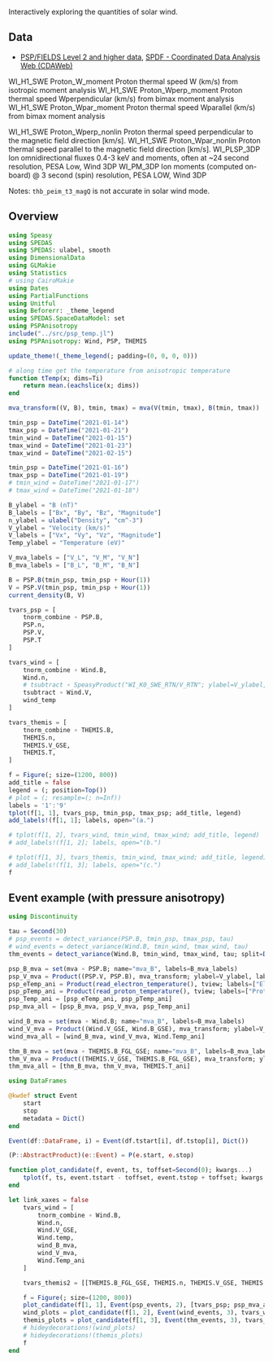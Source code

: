 Interactively exploring the quantities of solar wind.

## Data

- [PSP/FIELDS Level 2 and higher data](https://fields.ssl.berkeley.edu/data/), [SPDF - Coordinated Data Analysis Web (CDAWeb)](https://cdaweb.gsfc.nasa.gov/cgi-bin/eval2.cgi?dataset=PSP_FLD_L2_MAG_RTN&index=sp_phys)

WI_H1_SWE	Proton_W_moment	        Proton thermal speed W (km/s) from isotropic moment analysis
WI_H1_SWE	Proton_Wperp_moment 	Proton thermal speed Wperpendicular (km/s) from bimax moment analysis
WI_H1_SWE	Proton_Wpar_moment	    Proton thermal speed Wparallel (km/s) from bimax moment analysis

WI_H1_SWE	Proton_Wperp_nonlin	    Proton thermal speed perpendicular to the magnetic field direction [km/s].
WI_H1_SWE	Proton_Wpar_nonlin	    Proton thermal speed parallel to the magnetic field direction [km/s].
WI_PLSP_3DP	Ion omnidirectional fluxes 0.4-3 keV and moments, often at ~24 second resolution, PESA Low, Wind 3DP
WI_PM_3DP	Ion moments (computed on-board) @ 3 second (spin) resolution, PESA LOW, Wind 3DP

Notes: `thb_peim_t3_magQ` is not accurate in solar wind mode.

## Overview

```julia
using Speasy
using SPEDAS
using SPEDAS: ulabel, smooth
using DimensionalData
using GLMakie
using Statistics
# using CairoMakie
using Dates
using PartialFunctions
using Unitful
using Beforerr: _theme_legend
using SPEDAS.SpaceDataModel: set
using PSPAnisotropy
include("../src/psp_temp.jl")
using PSPAnisotropy: Wind, PSP, THEMIS

update_theme!(_theme_legend(; padding=(0, 0, 0, 0)))
```

```julia
# along time get the temperature from anisotropic temperature
function tTemp(x; dims=Ti)
    return mean.(eachslice(x; dims))
end

mva_transform((V, B), tmin, tmax) = mva(V(tmin, tmax), B(tmin, tmax))
```

```julia
tmin_psp = DateTime("2021-01-14")
tmax_psp = DateTime("2021-01-21")
tmin_wind = DateTime("2021-01-15")
tmax_wind = DateTime("2021-01-23")
tmax_wind = DateTime("2021-02-15")

tmin_psp = DateTime("2021-01-16")
tmax_psp = DateTime("2021-01-19")
# tmin_wind = DateTime("2021-01-17")
# tmax_wind = DateTime("2021-01-18")

B_ylabel = "B (nT)"
B_labels = ["Bx", "By", "Bz", "Magnitude"]
n_ylabel = ulabel("Density", "cm^-3")
V_ylabel = "Velocity (km/s)"
V_labels = ["Vx", "Vy", "Vz", "Magnitude"]
Temp_ylabel = "Temperature (eV)"

V_mva_labels = ["V_L", "V_M", "V_N"]
B_mva_labels = ["B_L", "B_M", "B_N"]
```

```julia
B = PSP.B(tmin_psp, tmin_psp + Hour(1))
V = PSP.V(tmin_psp, tmin_psp + Hour(1))
current_density(B, V)
```

```julia
tvars_psp = [
    tnorm_combine ∘ PSP.B,
    PSP.n,
    PSP.V,
    PSP.T
]
```

```julia
tvars_wind = [
    tnorm_combine ∘ Wind.B,
    Wind.n,
    # tsubtract ∘ SpeasyProduct("WI_K0_SWE_RTN/V_RTN"; ylabel=V_ylabel, labels=V_labels),
    tsubtract ∘ Wind.V,
    wind_temp
]
```

```julia
tvars_themis = [
    tnorm_combine ∘ THEMIS.B,
    THEMIS.n,
    THEMIS.V_GSE,
    THEMIS.T,
]
```

```julia
f = Figure(; size=(1200, 800))
add_title = false
legend = (; position=Top())
# plot = (; resample=(; n=Inf))
labels = '1':'9'
tplot(f[1, 1], tvars_psp, tmin_psp, tmax_psp; add_title, legend)
add_labels!(f[1, 1]; labels, open="(a.")

# tplot(f[1, 2], tvars_wind, tmin_wind, tmax_wind; add_title, legend)
# add_labels!(f[1, 2]; labels, open="(b.")

# tplot(f[1, 3], tvars_themis, tmin_wind, tmax_wind; add_title, legend)
# add_labels!(f[1, 3]; labels, open="(c.")
f
```

## Event example (with pressure anisotropy)

```julia
using Discontinuity

tau = Second(30)
# psp_events = detect_variance(PSP.B, tmin_psp, tmax_psp, tau)
# wind_events = detect_variance(Wind.B, tmin_wind, tmax_wind, tau)
thm_events = detect_variance(Wind.B, tmin_wind, tmax_wind, tau; split=Day(1))
```

```julia
psp_B_mva = set(mva ∘ PSP.B; name="mva_B", labels=B_mva_labels)
psp_V_mva = Product((PSP.V, PSP.B), mva_transform; ylabel=V_ylabel, labels=V_mva_labels)
psp_eTemp_ani = Product(read_electron_temperature(), tview; labels=["Electron (parallel)", "Electron (perpendicular)"])
psp_pTemp_ani = Product(read_proton_temperature(), tview; labels=["Proton (parallel)", "Proton (perpendicular)"])
psp_Temp_ani = [psp_eTemp_ani, psp_pTemp_ani]
psp_mva_all = [psp_B_mva, psp_V_mva, psp_Temp_ani]

wind_B_mva = set(mva ∘ Wind.B; name="mva_B", labels=B_mva_labels)
wind_V_mva = Product((Wind.V_GSE, Wind.B_GSE), mva_transform; ylabel=V_ylabel, labels=V_mva_labels)
wind_mva_all = [wind_B_mva, wind_V_mva, Wind.Temp_ani]

thm_B_mva = set(mva ∘ THEMIS.B_FGL_GSE; name="mva_B", labels=B_mva_labels)
thm_V_mva = Product((THEMIS.V_GSE, THEMIS.B_FGL_GSE), mva_transform; ylabel=V_ylabel, labels=V_mva_labels)
thm_mva_all = [thm_B_mva, thm_V_mva, THEMIS.T_ani]
```

```julia
using DataFrames

@kwdef struct Event
    start
    stop
    metadata = Dict()
end

Event(df::DataFrame, i) = Event(df.tstart[i], df.tstop[i], Dict())

(P::AbstractProduct)(e::Event) = P(e.start, e.stop)
```


```julia
function plot_candidate(f, event, ts, toffset=Second(0); kwargs...)
    tplot(f, ts, event.tstart - toffset, event.tstop + toffset; kwargs...)
end

let link_xaxes = false
    tvars_wind = [
        tnorm_combine ∘ Wind.B,
        Wind.n,
        Wind.V_GSE,
        Wind.temp,
        wind_B_mva,
        wind_V_mva,
        Wind.Temp_ani
    ]

    tvars_themis2 = [[THEMIS.B_FGL_GSE, THEMIS.n, THEMIS.V_GSE, THEMIS.T]; thm_mva_all]

    f = Figure(; size=(1200, 800))
    plot_candidate(f[1, 1], Event(psp_events, 2), [tvars_psp; psp_mva_all]; link_xaxes)
    wind_plots = plot_candidate(f[1, 2], Event(wind_events, 3), tvars_wind, Minute(1); link_xaxes)
    themis_plots = plot_candidate(f[1, 3], Event(thm_events, 3), tvars_themis2, Minute(1); link_xaxes)
    # hideydecorations!(wind_plots)
    # hideydecorations!(themis_plots)
    f
end
```